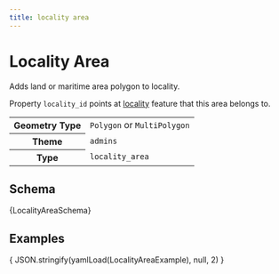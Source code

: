 ```yaml
---
title: locality area
---
```



# Locality Area

Adds land or maritime area polygon to locality.

Property `locality_id` points at [locality](locality) feature that this
area belongs to.

<table>
  <tr>
    <th>Geometry Type</th>
    <td><code>Polygon</code> or <code>MultiPolygon</code></td>
  </tr>
  <tr>
    <th>Theme</th>
    <td><code>admins</code></td>
  </tr>
  <tr>
    <th>Type</th>
    <td><code>locality_area</code></td>
  </tr>
</table>

## Schema

<Tabs>
  <TabItem value="browsable" label="Browsable" default>
    <JSONSchemaViewer schema={ yamlLoad(LocalityAreaSchema) } resolverOptions={ generateResolverOptions({remote: true, yamlBasePath: '/admins'})}/>
  </TabItem>
  <TabItem value="yaml" label="YAML" default>
    <CodeBlock language="jsx">{LocalityAreaSchema}</CodeBlock>
  </TabItem>
</Tabs>

## Examples

<Tabs>
  <TabItem value="locality_area" label="Locality Area" default>
    <CodeBlock language="json">{ JSON.stringify(yamlLoad(LocalityAreaExample), null, 2) }</CodeBlock>
  </TabItem>
</Tabs>
